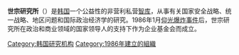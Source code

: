 '''世宗研究所'''（{{lang-ko|세종연구소}}）是[[韩国|韩国]]一个公益性的非营利私营[[智库|智库]]，从事有关国家安全战略、统一战略、地区问题和国际政治经济学的研究。1986年1月[[仰光爆炸事件|仰光爆炸事件]]后，世宗研究所在政治和商业领域的国家领导人的支持下作为企业基金会而成立。

[[Category:韩国研究机构|Category:韩国研究机构]]
[[Category:1986年建立的組織|Category:1986年建立的組織]]